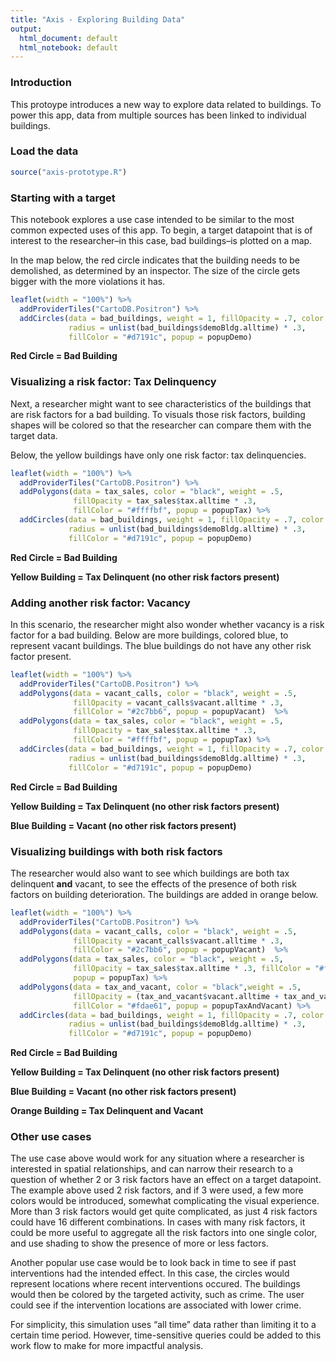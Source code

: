 ```yaml
---
title: "Axis - Exploring Building Data"
output:
  html_document: default
  html_notebook: default
---
```


### Introduction

This protoype introduces a new way to explore data related to buildings. To power this
app, data from multiple sources has been linked to individual buildings.

### Load the data

```r
source("axis-prototype.R")
```

### Starting with a target 

This notebook explores a use case intended to be similar to the most common expected uses of this app. To begin, a target datapoint that is of interest to the researcher--in this case, bad buildings--is plotted on a map. 

In the map below, the red circle indicates that the building needs to be demolished, as determined by an inspector. The size of the circle gets bigger with the more violations it has.

```r
leaflet(width = "100%") %>%
  addProviderTiles("CartoDB.Positron") %>%
  addCircles(data = bad_buildings, weight = 1, fillOpacity = .7, color = "black", 
             radius = unlist(bad_buildings$demoBldg.alltime) * .3, 
             fillColor = "#d7191c", popup = popupDemo) 
```

**Red Circle = Bad Building** 

### Visualizing a risk factor: Tax Delinquency

Next, a researcher might want to see characteristics of the buildings that are risk factors for a bad building. To visuals those risk factors, building shapes will be colored so that the researcher can compare them with the target data. 

Below, the yellow buildings have only one risk factor: tax delinquencies.

```r
leaflet(width = "100%") %>%
  addProviderTiles("CartoDB.Positron") %>%
  addPolygons(data = tax_sales, color = "black", weight = .5, 
              fillOpacity = tax_sales$tax.alltime * .3, 
              fillColor = "#ffffbf", popup = popupTax) %>%
  addCircles(data = bad_buildings, weight = 1, fillOpacity = .7, color = "black", 
             radius = unlist(bad_buildings$demoBldg.alltime) * .3, 
             fillColor = "#d7191c", popup = popupDemo)
```

**Red Circle = Bad Building** 

**Yellow Building = Tax Delinquent (no other risk factors present)**

### Adding another risk factor: Vacancy

In this scenario, the researcher might also wonder whether vacancy is a risk factor for a bad building. Below are more buildings, colored blue, to represent vacant buildings. The blue buildings do not have any other risk factor present.

```r
leaflet(width = "100%") %>%
  addProviderTiles("CartoDB.Positron") %>%
  addPolygons(data = vacant_calls, color = "black", weight = .5, 
              fillOpacity = vacant_calls$vacant.alltime * .3, 
              fillColor = "#2c7bb6", popup = popupVacant)  %>%
  addPolygons(data = tax_sales, color = "black", weight = .5, 
              fillOpacity = tax_sales$tax.alltime * .3, 
              fillColor = "#ffffbf", popup = popupTax) %>%
  addCircles(data = bad_buildings, weight = 1, fillOpacity = .7, color = "black", 
             radius = unlist(bad_buildings$demoBldg.alltime) * .3, 
             fillColor = "#d7191c", popup = popupDemo)
```
**Red Circle = Bad Building** 

**Yellow Building = Tax Delinquent (no other risk factors present)**

**Blue Building = Vacant (no other risk factors present)**

### Visualizing buildings with both risk factors

The researcher would also want to see which buildings are both tax delinquent **and** vacant, to see the effects of the presence of both risk factors on building deterioration. The buildings are added in orange below.

```r
leaflet(width = "100%") %>%
  addProviderTiles("CartoDB.Positron") %>%
  addPolygons(data = vacant_calls, color = "black", weight = .5, 
              fillOpacity = vacant_calls$vacant.alltime * .3, 
              fillColor = "#2c7bb6", popup = popupVacant)  %>%
  addPolygons(data = tax_sales, color = "black", weight = .5, 
              fillOpacity = tax_sales$tax.alltime * .3, fillColor = "#ffffbf", 
              popup = popupTax) %>%
  addPolygons(data = tax_and_vacant, color = "black",weight = .5, 
              fillOpacity = (tax_and_vacant$vacant.alltime + tax_and_vacant$tax.alltime) * .3, 
              fillColor = "#fdae61", popup = popupTaxAndVacant) %>%
  addCircles(data = bad_buildings, weight = 1, fillOpacity = .7, color = "black", 
             radius = unlist(bad_buildings$demoBldg.alltime) * .3, 
             fillColor = "#d7191c", popup = popupDemo)
```

**Red Circle = Bad Building** 

**Yellow Building = Tax Delinquent (no other risk factors present)**

**Blue Building = Vacant (no other risk factors present)**

**Orange Building = Tax Delinquent and Vacant**

### Other use cases

The use case above would work for any situation where a researcher is interested in spatial relationships, and can narrow their research to a question of whether 2 or 3 risk factors have an effect on a target datapoint. The example above used 2 risk factors, and if 3 were used, a few more colors would be introduced, somewhat complicating the visual experience. More than 3 risk factors would get quite complicated, as just 4 risk factors could have 16 different combinations. In cases with many risk factors, it could be more useful to aggregate all the risk factors into one single color, and use shading to show the presence of more or less factors.

Another popular use case would be to look back in time to see if past interventions had the intended effect. In this case, the circles would represent locations where recent interventions occured. The buildings would then be colored by the targeted activity, such as crime. The user could see if the intervention locations are associated with lower crime.

For simplicity, this simulation uses "all time" data rather than limiting it to a certain time period. However, time-sensitive queries could be added to this work flow to make for more impactful analysis.
